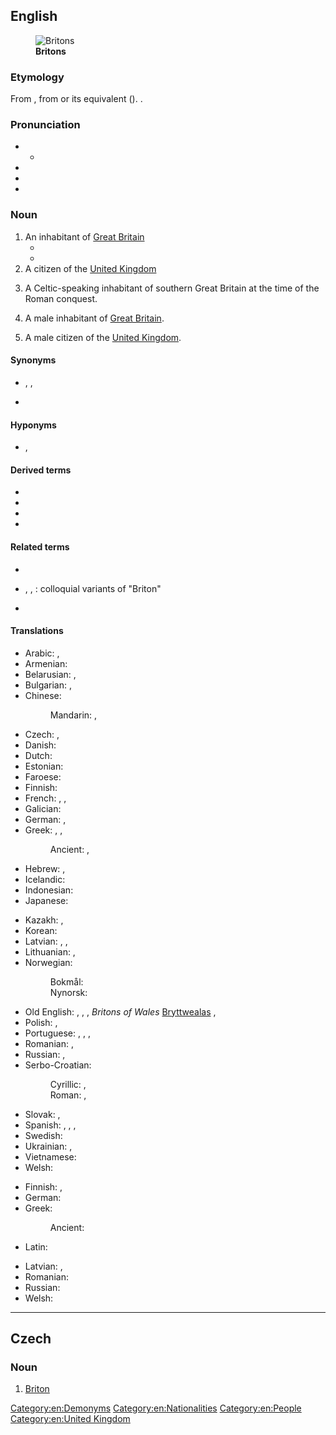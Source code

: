 {{also|briton}}
==English==
{{wikipedia|dab=Briton}}
[[File:GB Gold WOC2008 Relay.jpg|thumb|'''Britons''']]

===Etymology===
From {{der|en|fro|Breton}}, from {{der|en|la|Britto}} or its {{der|en|cel|-}} equivalent ({{cog|cy|Brython}}). {{doublet|en|Breton}}.

===Pronunciation===
* {{IPA|en|/ˈbɹɪtən/}}
** {{audio|en|en-uk-Britain.ogg|Audio (UK)}}
* {{rhymes|en|ɪtən}}
* {{hyphenation|en|Brit|on}}
* {{homophones|en|Britain}}

===Noun===
{{en-noun}}

# An inhabitant of [[Great Britain]]
#* {{quote-song|en|title=Rule, Britannia!|passage=Rule, Britannia! rule the waves: '''Britons''' never will be slaves.|lyricist= James Thomson|composer=Thomas Arne|year=1740}}
#* {{quote-book|1=en|year=1926|author=Sir Arthur Conan Doyle|authorlink=Arthur Conan Doyle|title=The Land of Mist|url=http://gutenberg.net.au/ebooks06/0601351h.html|passage=He writhed for twenty minutes under the flowery and eulogistic periods of the president, and rose himself in the state of confused indignation which the '''Briton''' feels when he is publicly approved.}}
# A citizen of the [[United Kingdom]]
#: {{usex|en|The attack's victims included 3 Canadians, 2 Irishmen, and 1 '''Briton'''.}}
# {{lb|en|historical}} A Celtic-speaking inhabitant of southern Great Britain at the time of the Roman conquest.
# {{lb|en|dated}} A male inhabitant of [[Great Britain]].
# {{lb|en|dated}} A male citizen of the [[United Kingdom]].

====Synonyms====
* {{l|en|Brit}} {{q|colloquial}}, {{l|en|British}} {{q|collective}}, {{l|en|Britisher}} {{q|now chiefly Canada, US, India}}
* {{sense|Celtic}} {{l|en|Welshman}}

====Hyponyms====
* {{l|en|Britishman}} {{q|now nonstandard}}, {{l|en|Britoness}} {{q|literary}}

====Derived terms====
* {{l|en|Briton Ferry}}
* {{l|en|North Briton}}
* {{l|en|South Briton}}
* {{l|en|Britoness}}

====Related terms====
* {{l|en|Britton}}
* {{l|en|Brit}}, {{l|en|British}}, {{l|en|Britisher}}: colloquial variants of "Briton"
* {{l|en|Breton}}

====Translations====
{{trans-top|inhabitant of Great Britain}}
* Arabic: {{t|ar|بِرِيطَانِيّ|m|tr=biriṭānī}}, {{t|ar|بِرِيطَانِيَّة|f|tr=biriṭāniyya}}
* Armenian: {{t|hy|բրիտանացի}}
* Belarusian: {{t|be|брыта́нец|m}}, {{t|be|брыта́нка|f}}
* Bulgarian: {{t+|bg|британец|m|sc=Cyrl}}, {{t|bg|британка|f|sc=Cyrl}}
* Chinese:
*: Mandarin: {{t+|cmn|英國人|sc=Hani}}, {{t+|cmn|英国人|tr=Yīngguórén|sc=Hani}}
* Czech: {{t+|cs|Brit|m}}, {{t+|cs|Britka|f}}
* Danish: {{t|da|brite}}
* Dutch: {{t+|nl|Brit|m}}
* Estonian: {{t+|et|britt}}
* Faroese: {{t|fo|breti|m}}
* Finnish: {{t+|fi|britti}}
* French: {{t+|fr|Britannique|m|f}}, {{t+|fr|Grand-Breton|m}} {{qualifier|ironic}}, {{t+|fr|Grande-Bretonne|f}} {{qualifier|ironic}}
* Galician: {{t+|gl|británico|m}}
* German: {{t+|de|Brite|m}}, {{t+|de|Britin|f}}
* Greek: {{t+|el|Βρετανός|m}}, {{t|el|Βρετανή|f}}, {{t+|el|Βρετανίδα |f}}
*: Ancient: {{t|grc|Βρεττανός|m}}, {{t|grc|Βρεττανίς|f}}
* Hebrew: {{t+|he|בריטי|m|tr=briti|sc=Hebr}}, {{t|he|בריטית|f|tr=britít|sc=Hebr}}
* Icelandic: {{t|is|Breti|m}}
* Indonesian: {{t|id|orang Inggris}}
* Japanese: {{t+|ja|イギリス人|tr=イギリスじん, Igirisujin|sc=Jpan}}
{{trans-mid}}
* Kazakh: {{t|kk|британдық}}, {{t|kk|британиялық}}
* Korean: {{t|ko|^영국 사람}}
* Latvian: {{t|lv|brits|m}}, {{t|lv|briti|m-p}}, {{t|lv|britiete|f}}
* Lithuanian: {{t+|lt|britas|m}}, {{t+|lt|britė|f}}
* Norwegian:
*: Bokmål: {{t+|no|brite|m}}
*: Nynorsk: {{t|nn|brite|m}}
* Old English: {{t|ang|Bryt|m}}, {{t|ang|Brytas|m-p}}, {{t|ang|Bryttas|m}}, ''Britons of Wales'' [[Bryttwealas]] {{g|m-p}}, {{t|ang|Bryttwalas|m-p}}
* Polish: {{t+|pl|Brytyjczyk|m}}, {{t+|pl|Brytyjka|f}}
* Portuguese: {{t+|pt|britânico|m}}, {{t|pt|britânica|f}}, {{t|pt|britânicos|m-p}}, {{t|pt|britânicas|f-p}}
* Romanian: {{t+|ro|britanic|m}}, {{t+|ro|britanică|f}}
* Russian: {{t+|ru|брита́нец|m}}, {{t+|ru|брита́нка|f}}
* Serbo-Croatian:
*: Cyrillic: {{t|sh|Бритонац|m|sc=Cyrl}}, {{t|sh|Британац|m|sc=Cyrl}}
*: Roman: {{t|sh|Britonac|m}}, {{t+|sh|Britanac|m}}
* Slovak: {{t|sk|Brit|m}}, {{t|sk|Britka|f}}
* Spanish: {{t+|es|británico|m}}, {{t+|es|británica|f}}, {{t+|es|británicos|m-p}}, {{t+|es|británicas|f-p}}
* Swedish: {{t+|sv|britt|c}}
* Ukrainian: {{t|uk|брита́нець|m}}, {{t|uk|брита́нка|f}}
* Vietnamese: {{t|vi|người Anh}}
* Welsh: {{t|cy|Prydeiniwr}}
{{trans-bottom}}

{{trans-top|a Celtic inhabitant of southern Britain at the time of the Roman conquest}}
* Finnish: {{t+|fi|britti}}, {{t+|fi|brittiläinen}}
* German: {{t+|de|Britannier|m}}
* Greek:
*: Ancient: {{t|grc|Βρεττανός|m}}
* Latin: {{t|la|Britannus|m}}
{{trans-mid}}
* Latvian: {{t|lv|brits|m}}, {{t|lv|briti|f-p}}
* Romanian: {{t|ro|britonici|m-p}}
* Russian: {{t+|ru|бритт|m}}
* Welsh: {{t|cy|Brython|m}}
{{trans-bottom}}

[[Category:en:Demonyms]]
[[Category:en:Nationalities]]
[[Category:en:People]]
[[Category:en:United Kingdom]]

----

==Czech==

===Noun===
{{cs-noun|g=m}}

# [[#English|Briton]] {{gloss|historical: Celtic inhabitant of southern Britain at the time of the Roman conquest}}